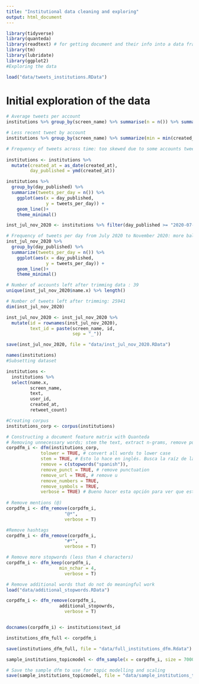 ```yaml
---
title: "Institutional data cleaning and exploring"
output: html_document
---
```


```r

library(tidyverse)
library(quanteda)
library(readtext) # for getting document and their info into a data frame 
library(tm)
library(lubridate)
library(ggplot2)
#Exploring the data 

load("data/tweets_institutions.RData")
```

# Initial exploration of the data 

```r

# Average tweets per account 
institutions %>% group_by(screen_name) %>% summarise(n = n()) %>% summarise(avg_tweets = mean(n))

# Less recent tweet by account 
institutions %>% group_by(screen_name) %>% summarize(min = min(created_at)) %>% arrange(desc(min))

# Frequency of tweets across time: too skewed due to some accounts tweeting too little
 
institutions <- institutions %>% 
  mutate(created_at = as_date(created_at),
         day_published = ymd(created_at)) 

institutions %>% 
  group_by(day_published) %>% 
  summarize(tweets_per_day = n()) %>% 
    ggplot(aes(x = day_published,
               y = tweets_per_day)) +
    geom_line()+
    theme_minimal()

inst_jul_nov_2020 <- institutions %>% filter(day_published >= "2020-07-01")       

# Frequency of tweets per day from July 2020 to November 2020: more balanced
inst_jul_nov_2020 %>% 
  group_by(day_published) %>% 
  summarize(tweets_per_day = n()) %>% 
    ggplot(aes(x = day_published,
               y = tweets_per_day)) +
    geom_line()+
    theme_minimal()

# Number of accounts left after trimming data : 39 
unique(inst_jul_nov_2020$name.x) %>% length()

# Number of tweets left after trimming: 25941 
dim(inst_jul_nov_2020)
```

```r


inst_jul_nov_2020 <- inst_jul_nov_2020 %>% 
  mutate(id = rownames(inst_jul_nov_2020),
         text_id = paste(screen_name, id,
                         sep = "_"))

save(inst_jul_nov_2020, file = "data/inst_jul_nov_2020.RData")

```

```r
names(institutions)
#Subsetting dataset

institutions <- 
  institutions %>% 
  select(name.x, 
         screen_name, 
         text,
         user_id, 
         created_at, 
         retweet_count)

#Creating corpus
institutions_corp <- corpus(institutions)
```

```r
# Constructing a document feature matrix with Quanteda 
# Removing unnecessary words; stem the text, extract n-grams, remove punctuation, keep Twitter features…
corpdfm_i <- dfm(institutions_corp, 
             tolower = TRUE, # convert all words to lower case 
             stem = TRUE, # Esto lo hace en inglés. Busca la raíz de la palabra. Va a tocar hacerlo aparte... 
             remove = c(stopwords("spanish")),
             remove_punct = TRUE, # remove punctuation
             remove_url = TRUE, # remove u
             remove_numbers = TRUE,
             remove_symbols = TRUE,
             verbose = TRUE) # Bueno hacer esta opción para ver que está haciendo el dfm.
             
# Remove mentions (@)
corpdfm_i <- dfm_remove(corpdfm_i,
                      "@*",
                      verbose = T)

#Remove hashtags         
corpdfm_i <- dfm_remove(corpdfm_i,
                      "#*",
                      verbose = T)

# Remove more stopwords (less than 4 characters)
corpdfm_i <- dfm_keep(corpdfm_i,
                    min_nchar = 4,
                      verbose = T)

# Remove additional words that do not do meaningful work 
load("data/additional_stopwords.RData")

corpdfm_i <- dfm_remove(corpdfm_i,
                    additional_stopowrds,
                      verbose = T)


docnames(corpdfm_i) <- institutions$text_id

institutions_dfm_full <- corpdfm_i

save(institutions_dfm_full, file = "data/full_institutions_dfm.Rdata")

sample_institutions_topicmodel <- dfm_sample(x = corpdfm_i, size = 7000, margin = "documents")

# Save the sample dfm to use for topic modelling and scaling 
save(sample_institutions_topicmodel, file = "data/sample_institutions_topicmodel.RData")

```